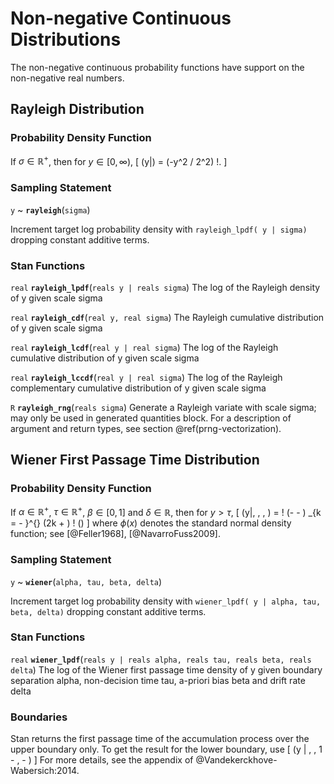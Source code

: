 # Non-negative Continuous Distributions

The non-negative continuous probability functions have support on the
non-negative real numbers.

## Rayleigh Distribution

### Probability Density Function

If $\sigma \in \mathbb{R}^+$, then for $y \in [0,\infty)$, \[
\text{Rayleigh}(y|\sigma) = \frac{y}{\sigma^2} \exp(-y^2 / 2\sigma^2)
\!. \]

### Sampling Statement

`y` ~ __`rayleigh`__(`sigma`)

Increment target log probability density with `rayleigh_lpdf( y | sigma)`
dropping constant additive terms.
\index{{\tt \bfseries rayleigh}!sampling statement|hyperpage}

### Stan Functions

<!-- real; rayleigh_lpdf; (reals y | reals sigma); -->
\index{{\tt \bfseries rayleigh}!{\tt (reals y | reals sigma): real}|hyperpage}

`real` **`rayleigh_lpdf`**(`reals y | reals sigma`)
The log of the Rayleigh density of y given scale sigma

<!-- real; rayleigh_cdf; (real y, real sigma); -->
\index{{\tt \bfseries rayleigh}!{\tt (real y, real sigma): real}|hyperpage}

`real` **`rayleigh_cdf`**(`real y, real sigma`)
The Rayleigh cumulative distribution of y given scale sigma

<!-- real; rayleigh_lcdf; (real y | real sigma); -->
\index{{\tt \bfseries rayleigh}!{\tt (real y | real sigma): real}|hyperpage}

`real` **`rayleigh_lcdf`**(`real y | real sigma`)
The log of the Rayleigh cumulative distribution of y given scale sigma

<!-- real; rayleigh_lccdf; (real y | real sigma); -->
\index{{\tt \bfseries rayleigh}!{\tt (real y | real sigma): real}|hyperpage}

`real` **`rayleigh_lccdf`**(`real y | real sigma`)
The log of the Rayleigh complementary cumulative distribution of y
given scale sigma

<!-- R; rayleigh_rng; (reals sigma); -->
\index{{\tt \bfseries rayleigh}!{\tt (reals sigma): R}|hyperpage}

`R` **`rayleigh_rng`**(`reals sigma`)
Generate a Rayleigh variate with scale sigma; may only be used in
generated quantities block. For a description of argument and return
types, see section \@ref(prng-vectorization).

## Wiener First Passage Time Distribution

### Probability Density Function

If $\alpha \in \mathbb{R}^+$, $\tau \in \mathbb{R}^+$, $\beta \in [0,
1]$ and $\delta \in \mathbb{R}$, then for $y > \tau$, \[
\text{Wiener}(y|\alpha, \tau, \beta, \delta) =
\frac{\alpha^3}{(y-\tau)^{3/2}} \exp \! \left(- \delta \alpha \beta -
\frac{\delta^2(y-\tau)}{2}\right) \sum_{k = - \infty}^{\infty} (2k +
\beta) \phi \! \left(\frac{2k \alpha + \beta}{\sqrt{y - \tau}}\right)
\] where $\phi(x)$ denotes the standard normal density function;  see
[@Feller1968], [@NavarroFuss2009].

### Sampling Statement

`y` ~ __`wiener`__(`alpha, tau, beta, delta`)

Increment target log probability density with `wiener_lpdf( y | alpha, tau, beta, delta)`
dropping constant additive terms.
\index{{\tt \bfseries wiener}!sampling statement|hyperpage}

### Stan Functions

<!-- real; wiener_lpdf; (reals y | reals alpha, reals tau, reals beta, reals delta); -->
\index{{\tt \bfseries wiener}!{\tt (reals y | reals alpha, reals tau, reals beta, reals delta): real}|hyperpage}

`real` **`wiener_lpdf`**(`reals y | reals alpha, reals tau, reals beta, reals delta`)
The log of the Wiener first passage time density of y given boundary
separation alpha, non-decision time tau, a-priori bias beta and drift
rate delta

### Boundaries

Stan returns the first passage time of the accumulation process over
the upper boundary only. To get the result for the lower boundary, use
\[ \text{wiener}(y | \alpha, \tau, 1 - \beta, - \delta) \] For more
details, see the appendix of @Vandekerckhove-Wabersich:2014.


